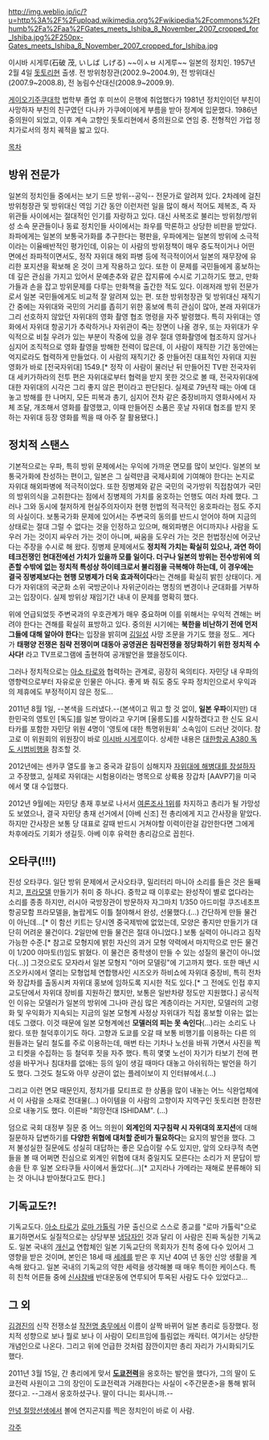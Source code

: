 http://img.weblio.jp/ic/?u=http%3A%2F%2Fupload.wikimedia.org%2Fwikipedia%2Fcommons%2Fthumb%2Fa%2Faa%2FGates_meets_Ishiba_8_November_2007_cropped_for_Ishiba.jpg%2F250px-Gates_meets_Ishiba_8_November_2007_cropped_for_Ishiba.jpg

이시바 시게루(石破 茂, いしば しげる)
~~이ㅅㅂ 시게루~~
일본의 정치인. 1957년 2월 4일 [[돗토리]]현 출생. 전 방위청장관(2002.9~2004.9), 전 방위대신(2007.9~2008.8), 전 농림수산대신(2008.9~2009.9).

[[게이오기주쿠대학]] 법학부 졸업 후 미쓰이 은행에 취업했다가 1981년 정치인이던 부친이 사망하자 부친의 친구였던 다나카 가쿠에이에게 부름을 받아 정계에 입문했다. 1986년 중의원이 되었고, 이후 계속 고향인 돗토리현에서 중의원으로 연임 중. 전형적인 가업 정치가로서의 정치 궤적을 밟고 있다.

[[목차]]

== 방위 전문가 ==
일본의 정치인들 중에서는 보기 드문 방위--공익-- 전문가로 알려져 있다. 2차례에 걸친 방위청장관 및 방위대신 역임 기간 동안 이런저런 일을 많이 해서 적어도 제복조, 즉 자위관들 사이에서는 절대적인 인기를 자랑하고 있다. 대신 사복조로 불리는 방위청/방위성 소속 문관들이나 동료 정치인들 사이에서는 좌우를 막론하고 상당한 비판을 받았다. 좌파에게는 일본의 보통국가화를 추구한다는 평판을, 우파에게는 일본의 방위에 소극적이라는 이율배반적인 평가인데, 이유는 이 사람의 방위정책이 매우 중도적이거나 어떤 면에선 좌파적이면서도, 정작 자위대 해외 파병 등에 적극적이어서 일본의 재무장에 유리한 포지션을 확보해 온 것이 크게 작용하고 있다.
또한 이 문제를 국민들에게 홍보하는 데 깊은 관심을 가지고 있어서 문예춘추와 같은 잡지류에 수시로 기고하기도 했고, 만화가들과 손을 잡고 방위문제를 다루는 만화책을 출간한 적도 있다. 이래저래 방위 전문가로서 일본 국민들에게도 비교적 잘 알려져 있는 편.
또한 방위청장관 및 방위대신 재직기간 중에는 자위대와 국민의 거리를 좁히기 위한 홍보에 특히 관심이 많아, 본래 자위대가 그리 선호하지 않았던 자위대의 영화 촬영 협조 명령을 자주 발령했다. 특히 자위대는 영화에서 자위대 항공기가 추락하거나 자위관이 죽는 장면이 나올 경우, 또는 자위대가 우익적으로 비칠 우려가 있는 부분이 작중에 있을 경우 절대 영화촬영에 협조하지 않거나 심지어 조직적으로 영화 촬영을 방해한 전력이 많은데, 이 사람이 재직한 기간 동안에는 억지로라도 협력하게 만들었다. 이 사람의 재직기간 중 만들어진 대표적인 자위대 지원 영화가 바로 [전국자위대] 1549.[* 정작 이 사람이 물러난 뒤 만들어진 TV판 전국자위대 세키가하라의 전투 편은 자위대로부터 협력을 받지 못한 것으로 볼 때, 전국자위대에 대한 자위대의 시각은 그리 좋지 않은 편이라고 판단된다. 실제로 79년작 때는 아예 대놓고 방해를 한 나머지, 모든 피복과 총기, 심지어 전차 같은 중장비까지 영화사에서 자체 조달, 개조해서 영화를 촬영했고, 이때 만들어진 소품은 훗날 자위대 협조를 받지 못하는 자위대 등장 영화를 찍을 때 아주 잘 활용됐다.]

== 정치적 스탠스 ==
기본적으로는 우파, 특히 방위 문제에서는 우익에 가까운 면모를 많이 보인다. 일본의 보통국가화에 찬성하는 편이고, 일본은 그 실력만큼 국제사회에 기여해야 한다는 논지로 자위대 해외파병에 적극적이었다. 또한 징병제와 같은 국민의 국가방위 직접참여가 국민의 방위의식을 고취한다는 점에서 징병제의 가치를 옹호하는 언행도 여러 차례 했다.
그러나 그와 동시에 철저하게 현실주의자이자 현행 헌법의 적극적인 옹호파라는 점도 주지의 사실이다. 보통국가화 문제에 있어서는 주변국의 동의를 반드시 얻어야 하며 지금의 상태로는 절대 그럴 수 없다는 것을 인정하고 있으며, 해외파병은 어디까지나 사람을 도우러 가는 것이지 싸우러 가는 것이 아니며, 싸움을 도우러 가는 것은 헌법정신에 어긋난다는 주장을 수시로 해 왔다. 징병제 문제에서도 '''정치적 가치는 확실히 있으나, 과연 하이테크전쟁인 현대전에선 가치가 있을까 모를 일이다. 더구나 일본의 방위는 전수방위에 의존할 수밖에 없는 정치적 특성상 하이테크로서 불리점을 극복해야 하는데, 이 경우에는 결국 징병제보다는 현행 모병제가 더욱 효과적이다'''라는 견해를 확실히 밝힌 상태이다. 게다가 자위대의 국군화 소위 국방군이나 자위군이라는 명칭의 변경이나 군대화를 거부하고는 입장이다. 실제 방위상 재임기간 내내 이 문제를 명확히 했다.


위에 언급되었듯 주변국과의 우호관계가 매우 중요하며 이를 위해서는 우익적 견해는 버려야 한다는 견해를 확실히 표방하고 있다. 중의원 시기에는 '''북한을 비난하기 전에 먼저 그들에 대해 알아야 한다'''는 입장을 밝히며 [[김일성]] 사망 조문을 가기도 했을 정도.. 게다가 '''태평양 전쟁은 침략 전쟁이며 대동아 공영권은 침략전쟁을 정당화하기 위한 정치적 수사다!''' 라고 TV프로그램에 출현하여 공개발언을 했을정도이다.

그러나 정치적으로는 [[아소 타로]]와 협력하는 관계로, 굉장히 옥의티다. 자민당 내 우파의 영향력으로부터 자유로운 인물은 아니다. 좋게 봐 줘도 중도 우파 정치인으로서 우익과의 제휴에도 부정적이지 않은 정도... 

2011년 8월 1일, --본색을 드러냈다.--(본색이고 뭐고 할 것 없이, '''일본 우파'''이지만) 대한민국의 영토인 [독도]를 일본 땅이라고 우기며 [울릉도]를 시찰하겠다고 한 신도 요시타카를 포함한 자민당 위원 4명이 '영토에 대한 특명위원회' 소속임이 드러난 것이다. 참고로 이 위원회의 위원장이 바로 [http://media.daum.net/cplist/view.html?cateid=1007&cpid=200&newsid=20110721031906919&p=chosun 이시바 시게루]이다. 
상세한 내용은 [[대한항공 A380 독도 시범비행]]을 참조할 것.

2012년에는 센카쿠 열도를 놓고 중국과 갈등이 심해지자 [http://media.daum.net/politics/others/newsview?newsid=20120916100008372 자위대에 해병대를 창설하자]고 주장했고, 실제로 자위대는 시험용이라는 명목으로 상륙용 장갑차 [AAVP7]을 미국에서 몇 대 수입했다.

2012년 9월에는 자민당 총재 후보로 나서서 [http://media.daum.net/foreign/others/newsview?newsid=20120911203805989 여론조사 1위]를 차지하고 총리가 될 가망성도 보였으나, 결국 자민당 총재 선거에서 [아베 신조] 전 총리에게 지고 간사장을 맡았다. 하지만 간사장은 보통 당 대표로 갈때 반드시 거쳐야할 이력이란걸 감안한다면 그에게 차후에라도 기회가 생길듯. 아베 이후 유력한 총리감으로 꼽힌다. 

== 오타쿠(!!!) ==
진성 오타쿠다. 일단 방위 문제에서 군사오타쿠, 밀리터리 마니아 소리를 들은 것은 둘째치고, [[프라모델]] 만들기가 취미 중 하나다. 중학교 때 이후로는 완성작이 별로 없다라는 소리를 종종 하지만, 러시아 국방장관이 방문하자 자그마치 1/350 아드미럴 쿠즈네초프 항공모함 프라모델을, 놀랍게도 이틀 철야해서 완성, 선물했다.(...) 간단하게 만들 물건이 아닌데...[* 이 함선 키트는 당시엔 중국제밖에 없었는데, 모양은 좋지만 만들기가 대단히 어려운 물건이다. 2일만에 만들 물건은 절대 아니었다.] 보통 실력이 아니라고 짐작 가능한 수준.[* 참고로 모형지에 밝힌 자신의 과거 모형 약력에서 마지막으로 만든 물건이 1/200 야마토(!)임도 밝혔다. 이 물건은 중학생이 만들 수 있는 성질의 물건이 아니었다(...)]
그것으로도 모자라서 일본 모형지 "아머 모델링"에 기고까지 했다. 또한 매년 시즈오카시에서 열리는 모형업체 연합행사인 시즈오카 하비쇼에 자위대 중장비, 특히 전차와 장갑차를 출동시켜 자위대 홍보에 임하도록 지시한 적도 있다.[* 그 전에도 인접 후지교도단에서 자위대 장비를 지원하긴 했지만, 보통은 일반차량 정도만 지원했다.] 공식적인 이유는 모델러가 일본의 방위에 그나마 관심 많은 계층이라는 거지만, 모델러의 고령화 및 우익화가 지속되는 지금의 일본 모형계 사정상 자위대가 직접 홍보할 이유는 없는데도 그랬다. 이것 때문에 일본 모형계에선 '''모델러의 피는 못 속인다'''(...)라는 소리도 나왔다.
또한 철덕후이기도 하다. 고향과 도쿄를 오갈 때 보통 비행기를 이용하는 다른 의원들과는 달리 철도를 주로 이용하는데, 매번 타는 기차나 노선을 바꿔 가면서 사진을 찍고 티켓을 수집하는 등 철덕후 짓을 자주 했다. 특히 몇몇 노선이 자기가 타보기 전에 편성을 바꾸거나 침대차를 없애는 등의 일이 생길 때마다 대놓고 아쉬워하는 발언을 하기도 했다. 그것도 철도와 아무 상관이 없는 플레이보이 지 인터뷰에서.(...)

그리고 이런 면모 때문인지, 정치가를 모티프로 한 상품을 많이 내놓는 어느 식완업체에서 이 사람을 소재로 전대물(...) 아이템을 이 사람의 고향이자 지역구인 돗토리현 한정판으로 내놓기도 했다. 이른바 "희망전대 ISHIDAM". (...)

덤으로 국회 대정부 질문 중 어느 의원이 '''외계인의 지구침략 시 자위대의 포지션'''에 대해 질문하자 답변하기를 '''다양한 위협에 대처할 준비가 필요하다'''는 요지의 발언을 했다. 그저 불성실한 질문에도 성실히 대답하는 좋은 모습이랄 수도 있지만, 앞의 오타쿠적 측면들을 볼 때 어쩌면 진심으로 외계인 위협에 대처 중일지도 모른다는 소리가 저 문답이 방송을 탄 후 일본 오타쿠들 사이에서 돌았다(...)[* 고지라나 가메라는 재해로 분류해야 되는 것 아니냐 받아쳤다고도 한다.]

== 기독교도?! ==
기독교도다. [[아소 타로]]가 [[로마 가톨릭]] 가문 출신으로 스스로 종교를 "로마 가톨릭"으로 표기하면서도 실질적으로는 상당부분 [[냉담]]자인 것과 달리 이 사람은 진짜 독실한 기독교도. 일본 국내의 [[개신교]] 연합체인 일본 기독교단의 목회자가 친척 중에 다수 있어서 그 영향을 받은 것이며, 본인은 18세 때 [[세례]]를 받은 후 지난 40여 년 동안 신앙 생활을 계속해 왔다고. 일본 국내의 기독교의 약한 세력을 생각해볼 때 매우 특이한 케이스다. 특히 친척 어른들 중에 [[신사참배]] 반대운동에 연루되어 투옥된 사람도 다수 있었다고...

== 그 외 ==
[[김경진]]의 신작 전쟁소설 [[작전명 충무]]에서 이름이 살짝 바뀌어 일본 총리로 등장했다. 정치적 성향으로 보나 뭘로 보나 이 사람이 모티프임에 틀림없는 캐릭터. 여기서는 상당한 개념인으로 나온다. 그리고 위에 언급한 것처럼 잠깐이지만 총리 자리가 가시화되기도 했다.

2011년 3월 15일, 간 총리에게 맞서 '''[[도쿄전력]]'''을 옹호하는 발언을 했다가, 그의 딸이 도쿄전력 사원이고 그의 장인이 도쿄전력과 거래한다는 사실이 <주간문춘>을 통해 밝혀졌다고. --그래서 옹호하셨구나. 딸이 다니는 회사니까.--

[[안녕 절망선생]]에서 볼에 연지곤지를 찍은 정치인이 바로 이 사람.

[[각주]]
